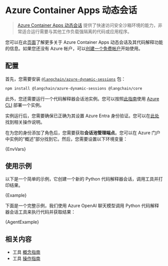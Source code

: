 # Azure Container Apps 动态会话

> [Azure Container Apps 动态会话](https://learn.microsoft.com/azure/container-apps/sessions) 提供了快速访问安全沙箱环境的能力，非常适合运行需要与其他工作负载强隔离的代码或应用程序。

您可以在此[页面](https://learn.microsoft.com/azure/container-apps/sessions)了解更多关于 Azure Container Apps 动态会话及其代码解释功能的信息。如果您还没有 Azure 帐户，可以[创建一个免费帐户](https://azure.microsoft.com/free/)开始使用。

## 配置

首先，您需要安装 [`@langchain/azure-dynamic-sessions`](https://www.npmjs.com/package/@langchain/azure-dynamic-sessions) 包：


<IntegrationInstallTooltip></IntegrationInstallTooltip>

```bash npm2yarn
npm install @langchain/azure-dynamic-sessions @langchain/core
```

此外，您还需要运行一个代码解释器会话池实例。您可以按照[此指南](https://learn.microsoft.com/azure/container-apps/sessions-code-interpreter)使用 [Azure CLI](https://learn.microsoft.com/cli/azure/install-azure-cli) 部署一个实例。

实例运行后，您需要确保已正确为其设置 Azure Entra 身份验证。您可以在[此处](https://learn.microsoft.com/azure/container-apps/sessions?tabs=azure-cli#authentication)找到相关操作说明。

在为您的身份添加了角色后，您需要获取**会话池管理端点**。您可以在 Azure 门户中实例的“概述”部分找到它。然后，您需要设置以下环境变量：


<CodeBlock language="text">{EnvVars}</CodeBlock>

## 使用示例

以下是一个简单的示例，它创建一个新的 Python 代码解释器会话，调用工具并打印结果。


<CodeBlock language="typescript">{Example}</CodeBlock>

下面是一个完整示例，我们使用 Azure OpenAI 聊天模型调用 Python 代码解释器会话工具来执行代码并获取结果：


<CodeBlock language="typescript">{AgentExample}</CodeBlock>

## 相关内容

- 工具 [概念指南](/docs/concepts/tools)
- 工具 [操作指南](/docs/how_to/#tools)